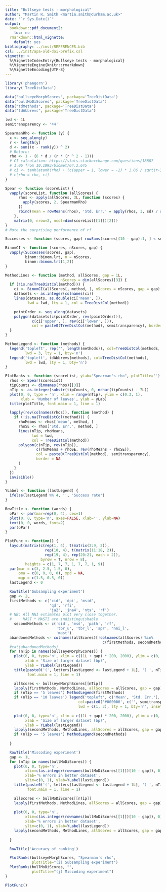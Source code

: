 ```yaml
---
title: "Bullseye tests - morphological"
author: "Martin R. Smith <martin.smith@durham.ac.uk>"
date: "`r Sys.Date()`"
output: 
  bookdown::pdf_document2:
    toc: no
  rmarkdown::html_vignette:
    default: yes
bibliography: ../inst/REFERENCES.bib
csl: ../inst/apa-old-doi-prefix.csl
vignette: >
  %\VignetteIndexEntry{Bullseye tests - morphological}
  %\VignetteEngine{knitr::rmarkdown}
  %\VignetteEncoding{UTF-8}
---
```


```r
library('phangorn')
library('TreeDistData')

data("bullseyeMorphScores", package='TreeDistData')
data("bullMoDiScores", package='TreeDistData')
data("tdMethods", package='TreeDistData')
data("tdAbbrevs", package='TreeDistData')

lwd <- 1L
semitransparency <- '44'

SpearmanRho <- function (y) {
  x <- seq_along(y)
  r <- length(y)
  d <- sum((x - rank(y)) ^ 2)
  # Return:
  rho <- 1 - (6 * d / (r * (r ^ 2 - 1)))
  # CI calculation: https://stats.stackexchange.com/questions/18887
  # 1.06 from 10.1093/biomet/64.3.645
  # ci <- tanh(atanh(rho) + (c(upper = 1, lower = -1) * 1.06 / sqrt(r-3)))
  # c(rho = rho, ci)
}

Spear <- function (scoreList) {
  vapply(scoreList, function (allScores) {
      rhos <- apply(allScores, 3L, function (scores) {
        apply(scores, 2, SpearmanRho)
      })
      rbind(mean = rowMeans(rhos), 'Std. Err.' = apply(rhos, 1, sd) / sqrt(dim(rhos)[2]))
    },
    matrix(0, nrow=2, ncol=dim(scoreList[[1]])[2]))
}
# Note the surprising performance of rf

Successes <- function (scores, gap) rowSums(scores[(10 - gap):1, ] < scores[10:(gap + 1), ])

BinomCI <- function (scores, nScores, gap) {
  vapply(Successes(scores, gap),
         binom::binom.lrt, n = nScores,
         binom::binom.lrt(1,2))
}

MethodLines <- function (method, allScores, gap = 1L,
                         nScores = dim(allScores)[3]) {
  if (!is.na(TreeDistCol(method))) {
    ci <- BinomCI(allScores[, method, ], nScores = nScores, gap = gap)
    datasets <- as.integer(colnames(ci))
    lines(datasets, as.double(ci['mean', ]),
          lwd = lwd, lty = 1, col = TreeDistCol(method))

    pointOrder <- seq_along(datasets)
    polygon(datasets[c(pointOrder, rev(pointOrder))],
            c(ci['upper', ], rev(ci['lower', ])),
            col = paste0(TreeDistCol(method), semitransparency), border = NA)
  }
}

MethodLegend <- function (methods) {
  legend('topleft', rep('', length(methods)), col=TreeDistCol(methods, 88),
         lwd = 3, lty = 1, bty='n')
  legend('topleft', tdAbbrevs[methods], col=TreeDistCol(methods),
         lwd = lwd, lty = 1, bty='n')
}

PlotRanks <- function (scoreList, yLab="Spearman's rho", plotTitle='') {
  rhos <- Spear(scoreList)
  tipCounts <- dimnames(rhos)[[3]]
  nTip <- as.integer(substr(tipCounts, 0, nchar(tipCounts) - 7L))
  plot(0, 0, type = 'n', xlim = range(nTip), ylim = c(0.3, 1),
       xlab = 'Number of leaves', ylab = yLab)
  title(plotTitle, font.main = 1, line = 1)

  lapply(rev(colnames(rhos)), function (method) {
    if (!is.na(TreeDistCol(method))) {
      rhoMeans <- rhos['mean', method, ]
      rhoSE <- rhos['Std. Err.', method, ]
      lines(nTip, rhoMeans,
            lwd = lwd,
            col = TreeDistCol(method))
      polygon(c(nTip, rev(nTip)),
              c(rhoMeans + rhoSE, rev(rhoMeans - rhoSE)),
              col = paste0(TreeDistCol(method), semitransparency),
              border = NA
      )
    }
  })
  invisible()
}

YLabel <- function (lastLegend) {
  ifelse(lastLegend %% 4, '', 'Success rate')
}

RowTitle <- function (words) {
  oPar <- par(mar=rep(0, 4), cex=1)
  plot(0, 0, type='n', axes=FALSE, xlab='', ylab=NA)
  text(0, 0, words, font=2)
  par(oPar)
}

```


```r
PlotFunc <- function() {
  layout(matrix(c(rep(1, 4), t(matrix(2:9, 2)),
                  rep(10, 4), t(matrix(11:18, 2)),
                  rep(19, 4), rep(20:21, each = 2)),
                byrow = T, nrow = 8),
         heights = c(1, 7, 7, 1, 7, 7, 1, 9))
  par(mar = c(3, 2.5, 1.5, 0),
      oma = c(0, 0, 0, 0), xpd = NA,
      mgp = c(1.5, 0.5, 0))
  lastLegend <- 0

  RowTitle('Subsampling experiment')
  gap <- 2L
  firstMethods <- c('cid', 'dpi', 'msid', 
                    'qd', 'rfi',
                    'ja2', 'jna4', 'nts', 'rf')
  # NB: All NNI estimates plot very close together.
  #     MAST * MASTI are indistinguishable
    secondMethods <- c('cid', 'msd', 'path', 'rf', 
                       'tbr_u', 'tbr_l', 'spr', 'nni_l',
                       'mast')
  abandonedMethods <- colnames(allScores)[!colnames(allScores) %in% 
                                            c(firstMethods, secondMethods)]
  #cat(abandonedMethods)
  for (nTip in names(bullseyeMorphScores)) {
    plot(0, 0, type='n', xlim = c((1L + gap) * 200, 2000), ylim = c(0, 1),
         xlab = 'Size of larger dataset (bp)',
         ylab = YLabel(lastLegend))
    title(paste0('(', letters[lastLegend <- lastLegend + 1L], ') ', nTip),
          font.main = 1, line = 1)

    allScores <- bullseyeMorphScores[[nTip]]
    lapply(firstMethods, MethodLines, allScores = allScores, gap = gap) -> XX
    if (nTip == '5 leaves') MethodLegend(firstMethods)
    if (nTip == '10 leaves') legend('topleft', c('Mean', 'Std. Err.'),
                                 col=paste0('#000000', c('', semitransparency)),
                                 lwd = c(1, 3), lty = 1, bty='n', inset=c(0, 0))
    
    plot(0, 0, type='n', xlim = c((1L + gap) * 200, 2000), ylim = c(0, 1),
         xlab = 'Size of larger dataset (bp)',
         ylab = YLabel(lastLegend))
    lapply(secondMethods, MethodLines, allScores = allScores, gap = gap) -> XX
    if (nTip == '5 leaves') MethodLegend(secondMethods)
    
  }

  RowTitle('Miscoding experiment')
  gap <- 1L
  for (nTip in names(bullMoDiScores)) {
    plot(0, 0, type='n',
         xlim=c(as.integer(rownames(bullMoDiScores[[1]])[10 - gap]), 0),
         xlab='% errors in better dataset',
         ylim=c(0, 1), ylab=YLabel(lastLegend))
    title(paste0('(', letters[lastLegend <- lastLegend + 1L], ') ', nTip),
          font.main = 1, line = 1)

    allScores <- bullMoDiScores[[nTip]]
    lapply(firstMethods, MethodLines, allScores = allScores, gap = gap) -> XX
    
    plot(0, 0, type='n',
         xlim=c(as.integer(rownames(bullMoDiScores[[1]])[10 - gap]), 0),
         xlab='% errors in better dataset',
         ylim=c(0, 1), ylab=YLabel(lastLegend))
    lapply(secondMethods, MethodLines, allScores = allScores, gap = gap) -> XX
    
  }

  RowTitle('Accuracy of ranking')

  PlotRanks(bullseyeMorphScores, "Spearman's rho",
            plotTitle="(i) Subsampling experiment")
  PlotRanks(bullMoDiScores, "",
            plotTitle="(j) Miscoding experiment")
}

PlotFunc()
```

<!--
PlotMe(4, twoCol, 4.2/4, PlotFunc())
-->
